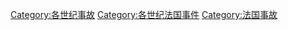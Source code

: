 [[Category:各世纪事故|Category:各世纪事故]]
[[Category:各世纪法国事件|Category:各世纪法国事件]]
[[Category:法国事故|Category:法国事故]]